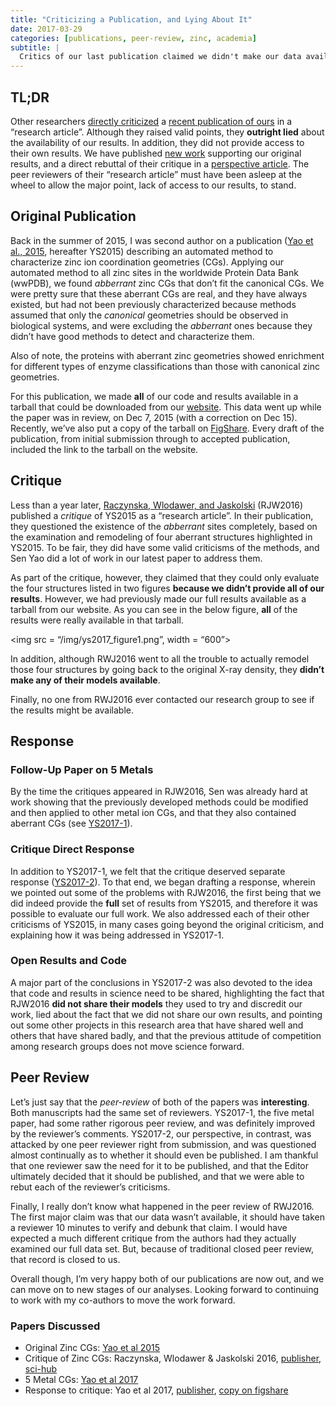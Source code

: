 ```yaml
---
title: "Criticizing a Publication, and Lying About It"
date: 2017-03-29
categories: [publications, peer-review, zinc, academia]
subtitle: |
  Critics of our last publication claimed we didn't make our data available, which is an outright lie.
---
```


## TL;DR

Other researchers [directly criticized](https://dx.doi/org/10.1002/prot.25024) a [recent publication of ours](https://dx.doi.org/10.1002/prot.24834) in a "research article". 
Although they raised valid points, they **outright lied** about the availability of our results. In addition,
they did not provide access to their own results. We have published [new work](https://dx.doi.org/10.1002/prot.25257)
supporting our original results, and a direct rebuttal of their critique in a
[perspective article](https://dx.doi.org/10.1002/prot.25263). The peer reviewers of their "research article" must have been asleep at the wheel to allow the major point, lack of access to our results, to stand.

## Original Publication

Back in the summer of 2015, I was second author on a publication ([Yao et al., 2015](http://onlinelibrary.wiley.com/doi/10.1002/prot.24834/full), hereafter YS2015) describing
an automated method to characterize zinc ion coordination geometries (CGs). Applying our automated
method to all zinc sites in the worldwide Protein Data Bank (wwPDB), we found 
*abberrant* zinc CGs that don't fit the canonical CGs. We were pretty sure that these aberrant CGs
are real, and they have always existed, but had not been previously characterized
because methods assumed that only the *canonical* geometries should be observed
in biological systems, and were excluding the *abberrant* ones because they didn't
have good methods to detect and characterize them.

Also of note, the proteins with aberrant zinc geometries showed enrichment for 
different types of enzyme classifications than those with canonical zinc geometries.

For this publication, we made **all** of our code and results available in a tarball that could be downloaded from our [website](http://bioinformatics.cesb.uky.edu/bin/view/Main/SoftwareDevelopment#Metal_ion_coordination_analysis_software). 
This data went up while the paper was in review, on Dec 7, 2015 (with a correction on Dec 15). 
Recently, we've also put a copy of the tarball on [FigShare](https://figshare.com/articles/Zn_metalloprotein_paper/4229333).
Every draft of the publication, from initial submission through to accepted publication,
included the link to the tarball on the website.

## Critique

Less than a year later, [Raczynska, Wlodawer, and Jaskolski](http://sci-hub.cc/doi/10.1002/prot.25024) (RJW2016) published
a *critique* of YS2015 as a "research article". In their publication, they questioned the existence of
the *abberrant* sites completely, based on the examination and remodeling of four
aberrant structures highlighted in YS2015. To be fair, they did have some 
valid criticisms of the methods, and Sen Yao did a lot of work in our latest paper to address them.

As part of the critique, however, they claimed that they could only evaluate the
four structures listed in two figures **because we didn't provide all of our results**.
However, we had previously made our full results available as a tarball from our website. As you
can see in the below figure, **all** of the results were really available in that
tarball.

<img src = "/img/ys2017_figure1.png", width = "600">

In addition, although RWJ2016 went to all the trouble to actually remodel those
four structures by going back to the original X-ray density, they **didn't make any of
their models available**.

Finally, no one from RWJ2016 ever contacted our research group to see if the results
might be available.

## Response

### Follow-Up Paper on 5 Metals

By the time the critiques appeared in RJW2016, Sen was already hard at
work showing that the previously developed methods could be modified and then applied to other
metal ion CGs, and that they also contained aberrant CGs (see [YS2017-1](https://dx.doi.org/10.1002/prot.25257)).

### Critique Direct Response

In addition to YS2017-1, 
we felt that the critique deserved separate response ([YS2017-2](https://doi.org/10.6084/m9.figshare.4754263.v1)). To that end, we began
drafting a response, wherein we pointed out some of the problems with RJW2016,
the first being that we did indeed provide the **full** set of results from
YS2015, and therefore it was possible to evaluate our full work. We also addressed
each of their other criticisms of YS2015, in many cases going beyond the original criticism, 
and explaining how it was being addressed in YS2017-1.

### Open Results and Code

A major part of the conclusions in YS2017-2 was also devoted to the idea that
code and results in science need to be shared, highlighting the fact that RJW2016
**did not share their models** they used to try and discredit our work, lied about the fact that
we did not share our own results, and pointing out some other projects in this
research area that have shared well and others that have shared badly, and that
the previous attitude of competition among research groups does not move
science forward.

## Peer Review

Let's just say that the *peer-review* of both of the papers was **interesting**.
Both manuscripts had the same set of reviewers.
YS2017-1, the five metal paper, had some rather rigorous peer review, and was definitely
improved by the reviewer's comments. YS2017-2, our perspective, in contrast, was attacked
by one peer reviewer right from submission, and was questioned almost continually
as to whether it should even be published. I am thankful that one reviewer saw 
the need for it to be published, and that the Editor ultimately decided that
it should be published, and that we were able to rebut each of the reviewer's
criticisms.

Finally, I really don't know what happened in the peer review of RWJ2016. The first
major claim was that our data wasn't available, it should have taken a reviewer
10 minutes to verify and debunk that claim. I would have expected a much different
critique from the authors had they actually examined our full data set. But, because
of traditional closed peer review, that record is closed to us.

Overall though, I'm very happy both of our publications are now out, and we can
move on to new stages of our analyses. Looking forward to continuing to work
with my co-authors to move the work forward.

### Papers Discussed

* Original Zinc CGs: [Yao et al 2015](https://dx.doi.org/10.1002/prot.24834)
* Critique of Zinc CGs: Raczynska, Wlodawer & Jaskolski 2016, [publisher](https://dx.doi.org/10.1002/prot.25024), [sci-hub](https://sci-hub.cc/10.1002/prot.25024)
* 5 Metal CGs: [Yao et al 2017](https://dx.doi.org/10.1002/prot.25257)
* Response to critique: Yao et al 2017, [publisher](https://dx.doi.org/10.1002/prot.25263), [copy on figshare](https://doi.org/10.6084/m9.figshare.4754263.v1)
